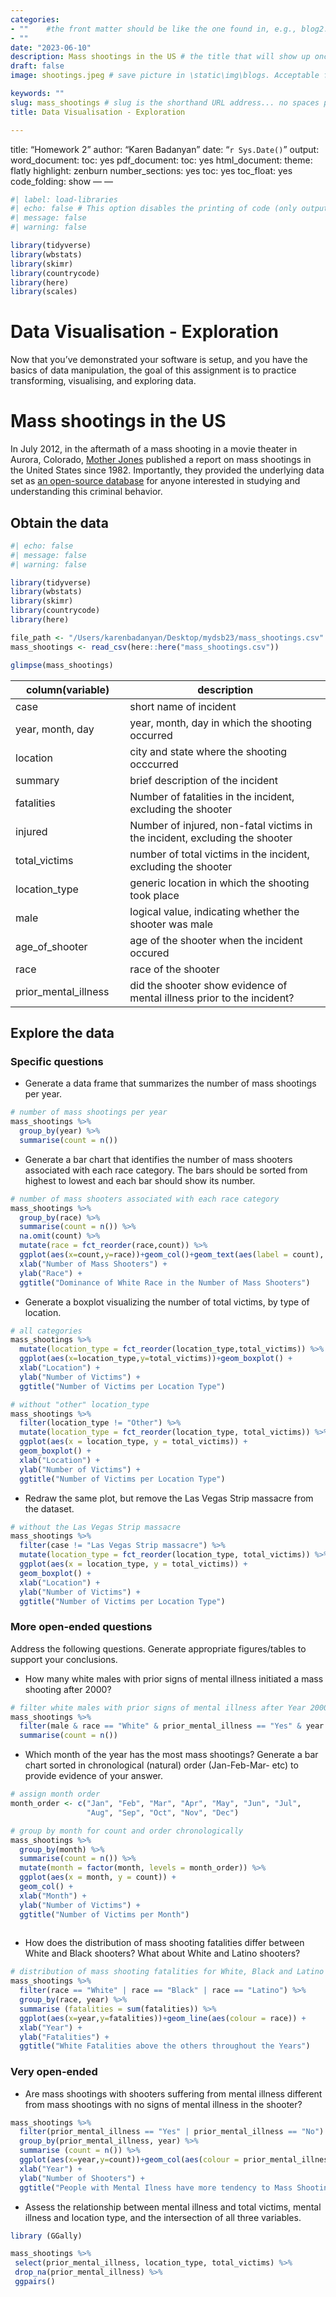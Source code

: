 ```yaml
---
categories: 
- ""    #the front matter should be like the one found in, e.g., blog2.md. It cannot be like the normal Rmd we used
- ""
date: "2023-06-10"
description: Mass shootings in the US # the title that will show up once someone gets to this page
draft: false
image: shootings.jpeg # save picture in \static\img\blogs. Acceptable formats= jpg, jpeg, or png . Your iPhone pics wont work

keywords: ""
slug: mass_shootings # slug is the shorthand URL address... no spaces plz
title: Data Visualisation - Exploration

---
```

title: "Homework 2"
author: "Karen Badanyan"
date: "`r Sys.Date()`"
output:
  word_document:
    toc: yes
  pdf_document:
    toc: yes
  html_document:
    theme: flatly
    highlight: zenburn
    number_sections: yes
    toc: yes
    toc_float: yes
    code_folding: show
---
---

```r
#| label: load-libraries
#| echo: false # This option disables the printing of code (only output is displayed).
#| message: false
#| warning: false

library(tidyverse)
library(wbstats)
library(skimr)
library(countrycode)
library(here)
library(scales)
```

# Data Visualisation - Exploration

Now that you've demonstrated your software is setup, and you have the basics of data manipulation, the goal of this assignment is to practice transforming, visualising, and exploring data.

# Mass shootings in the US

In July 2012, in the aftermath of a mass shooting in a movie theater in Aurora, Colorado, [Mother Jones](https://www.motherjones.com/politics/2012/07/mass-shootings-map/) published a report on mass shootings in the United States since 1982. Importantly, they provided the underlying data set as [an open-source database](https://www.motherjones.com/politics/2012/12/mass-shootings-mother-jones-full-data/) for anyone interested in studying and understanding this criminal behavior.

## Obtain the data

```r
#| echo: false
#| message: false
#| warning: false

library(tidyverse)
library(wbstats)
library(skimr)
library(countrycode)
library(here)

file_path <- "/Users/karenbadanyan/Desktop/mydsb23/mass_shootings.csv"
mass_shootings <- read_csv(here::here("mass_shootings.csv"))

glimpse(mass_shootings)
```

| column(variable)     | description                                                                 |
|--------------------------|----------------------------------------------|
| case                 | short name of incident                                                      |
| year, month, day     | year, month, day in which the shooting occurred                             |
| location             | city and state where the shooting occcurred                                 |
| summary              | brief description of the incident                                           |
| fatalities           | Number of fatalities in the incident, excluding the shooter                 |
| injured              | Number of injured, non-fatal victims in the incident, excluding the shooter |
| total_victims        | number of total victims in the incident, excluding the shooter              |
| location_type        | generic location in which the shooting took place                           |
| male                 | logical value, indicating whether the shooter was male                      |
| age_of_shooter       | age of the shooter when the incident occured                                |
| race                 | race of the shooter                                                         |
| prior_mental_illness | did the shooter show evidence of mental illness prior to the incident?      |

## Explore the data

### Specific questions

-   Generate a data frame that summarizes the number of mass shootings per year.

```r
# number of mass shootings per year
mass_shootings %>%
  group_by(year) %>%
  summarise(count = n())

```

-   Generate a bar chart that identifies the number of mass shooters associated with each race category. The bars should be sorted from highest to lowest and each bar should show its number.

```r
# number of mass shooters associated with each race category
mass_shootings %>%
  group_by(race) %>%
  summarise(count = n()) %>%
  na.omit(count) %>%
  mutate(race = fct_reorder(race,count)) %>%
  ggplot(aes(x=count,y=race))+geom_col()+geom_text(aes(label = count), vjust = -0.5, color = "red", size = 4) + 
  xlab("Number of Mass Shooters") +
  ylab("Race") +
  ggtitle("Dominance of White Race in the Number of Mass Shooters")
```

-   Generate a boxplot visualizing the number of total victims, by type of location.

```r
# all categories
mass_shootings %>%
  mutate(location_type = fct_reorder(location_type,total_victims)) %>%
  ggplot(aes(x=location_type,y=total_victims))+geom_boxplot() +
  xlab("Location") +
  ylab("Number of Victims") +
  ggtitle("Number of Victims per Location Type")

# without "other" location_type
mass_shootings %>%
  filter(location_type != "Other") %>%
  mutate(location_type = fct_reorder(location_type, total_victims)) %>%
  ggplot(aes(x = location_type, y = total_victims)) +
  geom_boxplot() +
  xlab("Location") +
  ylab("Number of Victims") +
  ggtitle("Number of Victims per Location Type")
```


-   Redraw the same plot, but remove the Las Vegas Strip massacre from the dataset.

```r
# without the Las Vegas Strip massacre
mass_shootings %>%
  filter(case != "Las Vegas Strip massacre") %>%
  mutate(location_type = fct_reorder(location_type, total_victims)) %>%
  ggplot(aes(x = location_type, y = total_victims)) +
  geom_boxplot() +
  xlab("Location") +
  ylab("Number of Victims") +
  ggtitle("Number of Victims per Location Type")
```

### More open-ended questions

Address the following questions. Generate appropriate figures/tables to support your conclusions.

-   How many white males with prior signs of mental illness initiated a mass shooting after 2000?

```r
# filter white males with prior signs of mental illness after Year 2000
mass_shootings %>%
  filter(male & race == "White" & prior_mental_illness == "Yes" & year >  2000) %>%
  summarise(count = n())
```

-   Which month of the year has the most mass shootings? Generate a bar chart sorted in chronological (natural) order (Jan-Feb-Mar- etc) to provide evidence of your answer.

```r
# assign month order
month_order <- c("Jan", "Feb", "Mar", "Apr", "May", "Jun", "Jul",
                 "Aug", "Sep", "Oct", "Nov", "Dec")

# group by month for count and order chronologically
mass_shootings %>%
  group_by(month) %>%
  summarise(count = n()) %>%
  mutate(month = factor(month, levels = month_order)) %>%
  ggplot(aes(x = month, y = count)) +
  geom_col() +
  xlab("Month") +
  ylab("Number of Victims") +
  ggtitle("Number of Victims per Month")
  
```

-   How does the distribution of mass shooting fatalities differ between White and Black shooters? What about White and Latino shooters?

```r
# distribution of mass shooting fatalities for White, Black and Latino
mass_shootings %>%
  filter(race == "White" | race == "Black" | race == "Latino") %>%
  group_by(race, year) %>%
  summarise (fatalities = sum(fatalities)) %>%
  ggplot(aes(x=year,y=fatalities))+geom_line(aes(colour = race)) +
  xlab("Year") +
  ylab("Fatalities") +
  ggtitle("White Fatalities above the others throughout the Years")

```

### Very open-ended

-   Are mass shootings with shooters suffering from mental illness different from mass shootings with no signs of mental illness in the shooter?

```r
mass_shootings %>%
  filter(prior_mental_illness == "Yes" | prior_mental_illness == "No") %>%
  group_by(prior_mental_illness, year) %>%
  summarise (count = n()) %>%
  ggplot(aes(x=year,y=count))+geom_col(aes(colour = prior_mental_illness)) +
  xlab("Year") +
  ylab("Number of Shooters") +
  ggtitle("People with Mental Ilness have more tendency to Mass Shootings")
```

-   Assess the relationship between mental illness and total victims, mental illness and location type, and the intersection of all three variables.

```r
library (GGally)

mass_shootings %>%
 select(prior_mental_illness, location_type, total_victims) %>%
 drop_na(prior_mental_illness) %>%
 ggpairs()

```